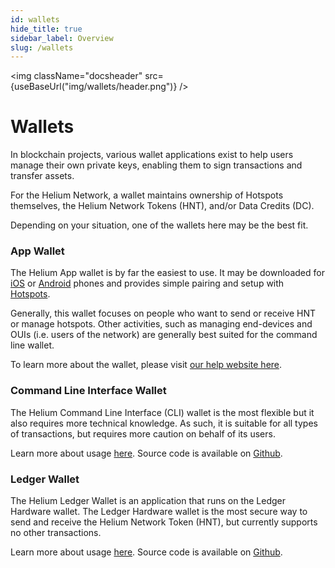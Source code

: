 ```yaml
---
id: wallets
hide_title: true
sidebar_label: Overview
slug: /wallets
---
```



<img className="docsheader" src={useBaseUrl("img/wallets/header.png")} />

# Wallets

In blockchain projects, various wallet applications exist to help users manage
their own private keys, enabling them to sign transactions and transfer assets.

For the Helium Network, a wallet maintains ownership of Hotspots themselves, the
Helium Network Tokens (HNT), and/or Data Credits (DC).

Depending on your situation, one of the wallets here may be the best fit.

### App Wallet

The Helium App wallet is by far the easiest to use. It may be downloaded for
[iOS](https://apps.apple.com/us/app/helium-hotspot/id1450463605) or
[Android](https://play.google.com/store/apps/details?id=com.helium.wallet)
phones and provides simple pairing and setup with
[Hotspots](/mine-hnt/hotspot-makers).

Generally, this wallet focuses on people who want to send or receive HNT or
manage hotspots. Other activities, such as managing end-devices and OUIs (i.e.
users of the network) are generally best suited for the command line wallet.

To learn more about the wallet, please visit
[our help website here](https://intercom.help/heliumnetwork/en/articles/3287804-app-overview).

### Command Line Interface Wallet

The Helium Command Line Interface (CLI) wallet is the most flexible but it also
requires more technical knowledge. As such, it is suitable for all types of
transactions, but requires more caution on behalf of its users.

Learn more about usage [here](/wallets/cli). Source code is
available on [Github](https://github.com/helium/helium-wallet-rs).

### Ledger Wallet

The Helium Ledger Wallet is an application that runs on the Ledger Hardware
wallet. The Ledger Hardware wallet is the most secure way to send and receive
the Helium Network Token (HNT), but currently supports no other transactions.

Learn more about usage [here](/wallets/ledger). Source code is 
available on [Github](https://github.com/helium/helium-ledger-cli).
